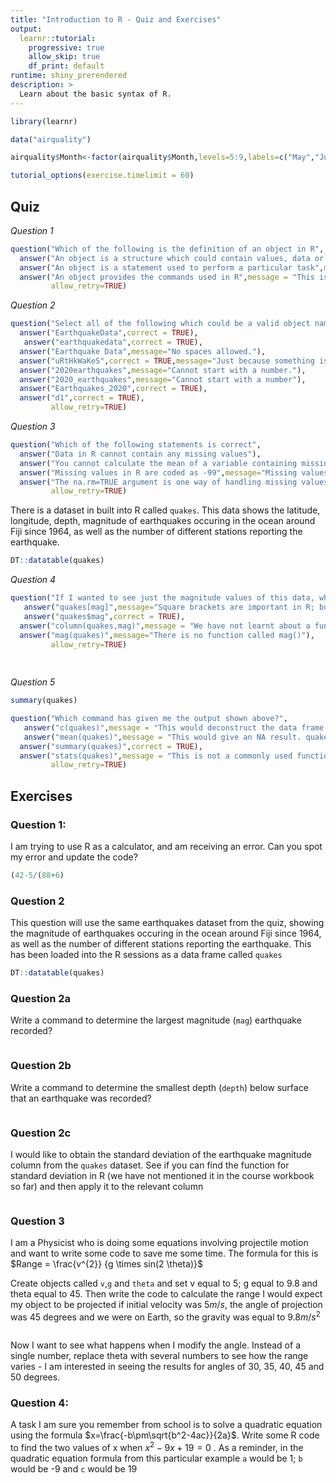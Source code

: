 ```yaml
---
title: "Introduction to R - Quiz and Exercises"
output: 
  learnr::tutorial:
    progressive: true
    allow_skip: true
    df_print: default
runtime: shiny_prerendered
description: >
  Learn about the basic syntax of R.
---
```


```r
library(learnr)

data("airquality")

airquality$Month<-factor(airquality$Month,levels=5:9,labels=c("May","June","July","August","September"))

tutorial_options(exercise.timelimit = 60)
```

## Quiz

*Question 1*
```r
question("Which of the following is the definition of an object in R",
  answer("An object is a structure which could contain values, data or plots",correct=TRUE),
  answer("An object is a statement used to perform a particular task",message = "This is a 'function'"),
  answer("An object provides the commands used in R",message = "This is a 'script' or the 'syntax'"),
         allow_retry=TRUE)

```



*Question 2*

```r
question("Select all of the following which could be a valid object name for some data about earthquakes in R",
  answer("EarthquakeData",correct = TRUE),
   answer("earthquakedata",correct = TRUE),
  answer("Earthquake Data",message="No spaces allowed."),
  answer("uRtHkWaKeS",correct = TRUE,message="Just because something is valid, does not mean it is a good idea!"),
  answer("2020earthquakes",message="Cannot start with a number."),
  answer("2020_earthquakes",message="Cannot start with a number"),
  answer("Earthquakes_2020",correct = TRUE),
  answer("d1",correct = TRUE),
         allow_retry=TRUE)

```


*Question 3*
```r
question("Which of the following statements is correct",
  answer("Data in R cannot contain any missing values"),
  answer("You cannot calculate the mean of a variable containing missing values in R"),
  answer("Missing values in R are coded as -99",message="Missing values are coded as NA"),
  answer("The na.rm=TRUE argument is one way of handling missing values within some functions",correct = TRUE),
         allow_retry=TRUE)

```





There is a dataset in built into R called `quakes`. This data shows the latitude, longitude, depth, magnitude of earthquakes occuring in the ocean around Fiji since 1964, as well as the number of different stations reporting the earthquake.

```r
DT::datatable(quakes)
```

*Question 4*

```r
question("If I wanted to see just the magnitude values of this data, what R command should I run?",
   answer("quakes[mag]",message="Square brackets are important in R; but we haven't learnt about them yet, and this is not what they do!"),
   answer("quakes$mag",correct = TRUE),
  answer("column(quakes,mag)",message = "We have not learnt about a function called column(), and this is not what it does"),
  answer("mag(quakes)",message="There is no function called mag()"),
         allow_retry=TRUE)
         
         
```
*Question 5* 

```r
summary(quakes)
```


 
```r

question("Which command has given me the output shown above?",
   answer("c(quakes)",message = "This would deconstruct the data frame rather than provide summary statistics"),
   answer("mean(quakes)",message = "This would give an NA result. quakes is of class data.frame, so we cant calculate a mean"),
  answer("summary(quakes)",correct = TRUE),
  answer("stats(quakes)",message = "This is not a commonly used function"),
         allow_retry=TRUE)
```




## Exercises

### Question 1:
I am trying to use R as a calculator, and am receiving an error. Can you spot my error and update the code?
```r

(42-5/(88+6)

```


### Question 2

This question will use the same earthquakes dataset from the quiz, showing the magnitude of earthquakes occuring in the ocean around Fiji since 1964, as well as the number of different stations reporting the earthquake. This has been loaded into the R sessions as a data frame called `quakes` 

```r
DT::datatable(quakes)
```


### Question 2a
Write a command to determine the largest magnitude (`mag`) earthquake recorded?

```r


```

### Question 2b
Write a command to determine the smallest depth (`depth`) below surface that an earthquake was recorded?

```r

```


### Question 2c
I would like to obtain the standard deviation of the earthquake magnitude column from the `quakes` dataset. See if you can find the function for standard deviation in R (we have not mentioned it in the course workbook so far) and then apply it to the relevant column
```r

```


### Question 3
I am a Physicist who is doing some equations involving projectile motion and want to write some code to save me some time. The formula for this is
$Range = \frac{v^{2}} {g \times sin(2 \theta)}$

Create objects called `v`,`g` and `theta` and set v equal to 5; g equal to 9.8 and theta equal to 45. Then write the code to calculate the range I would expect my object to be projected if initial velocity was 5$m/s$, the angle of projection was 45 degrees and we were on Earth, so the gravity was equal to 9.8$m/s^2$

```r


```

Now I want to see what happens when I modify the angle. Instead of a single number, replace theta with several numbers to see how the range varies - I am interested in seeing the results for angles of 30, 35, 40, 45 and 50 degrees.

### Question 4:
A task I am sure you remember from school is to solve a quadratic equation using the formula $x=\frac{-b\pm\sqrt{b^2-4ac}}{2a}$.
Write some R code to find the two values of x when $x^2-9x+19=0$ . As a reminder, in the quadratic equation formula from this particular example `a` would be 1; `b` would be -9 and `c` would be 19

```r



```